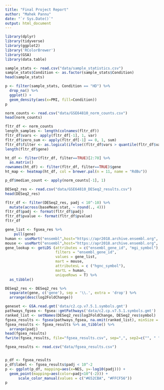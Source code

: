 ```yaml
---
title: "Final Project Report"
author: "Mahek Pannu"
date: "`r Sys.Date()`"
output: html_document
---
```

```r
library(dplyr)
library(tidyverse)
library(ggplot2)
library('RColorBrewer')
library(GSA)
library(data.table)
```

```r
sample_stats <- read.csv("data/sample_statistics.csv") 
sample_stats$Condition <- as.factor(sample_stats$Condition)
head(sample_stats)
```
```r
p <- filter(sample_stats, Condition == "HD") %>%
  drop_na() %>%
  ggplot() +
  geom_density(aes(x=PMI, fill=Condition))
p
```




```r
norm_counts <- read.csv("data/GSE64810_norm_counts.csv")
head(norm_counts)
```
```r
fltr_df <- norm_counts
length_samples <- length(colnames(fltr_df))
fltr_df$vars <- apply(fltr_df[-1], 1, var)
fltr_df$zero_sum <- apply(fltr_df[-1] == 0, 1, sum) 
fltr_df$filter <- as.logical(ifelse((fltr_df$vars > quantile(fltr_df$vars, .50)) == TRUE & (fltr_df$zero_sum < (length_samples - 2)) == TRUE, TRUE, FALSE))
length(fltr_df$gene)
```

```r
ht_df <- filter(fltr_df, filter==TRUE)[2:70] %>%
  as.matrix()
rownames(ht_df) <- filter(fltr_df, filter==TRUE)$gene
ht_map <- heatmap(ht_df, col = brewer.pal(n = 11, name = "RdBu"))
```

```r
p_df$median_count <- apply(norm_counts[-1], 1)
```


```r
DESeq2_res <- read.csv("data/GSE64810_DESeq2_results.csv")
head(DESeq2_res)
```
```r
fltr_df <- filter(DESeq2_res, padj < 10^-10) %>%
  mutate(across(baseMean:stat, ~ round(., 4)))
fltr_df$padj <- format(fltr_df$padj)
fltr_df$pvalue <- format(fltr_df$pvalue) 
fltr_df
```
```r
gene_list <- fgsea_res %>%
    pull(gene)
human <- useMart("ensembl",host="https://apr2018.archive.ensembl.org", dataset = "hsapiens_gene_ensembl")
mouse <- useMart("ensembl",host="https://apr2018.archive.ensembl.org", dataset = "mmusculus_gene_ensembl")
gene_lookup <- getLDS (attributes = c("ensembl_gene_id", "mgi_symbol"),
                       filters = "ensembl_gene_id",
                       values = gene_list,
                       mart = mouse,
                       attributesL = c ("hgnc_symbol"),
                       martL = human,
                       uniqueRows = T) %>% 
  as_tibble()
```

```r
DESeq2_res <- DESeq2_res %>%
  separate(gene, c('gene'), sep = '\\.', extra = 'drop') %>%
  arrange(desc(log2FoldChange))

geneset <- GSA.read.gmt('data/c2.cp.v7.5.1.symbols.gmt')
pathways_fgsea <- fgsea::gmtPathways('data/c2.cp.v7.5.1.symbols.gmt')
ranked_list <- setNames(DESeq2_res$log2FoldChange, DESeq2_res$symbol)
fgsea_results <- fgsea(pathways_fgsea, na.omit(ranked_list), minSize = 15, maxSize=500)
fgsea_results <- fgsea_results %>% as_tibble() %>%
  arrange(padj)
head(fgsea_results)
fwrite(fgsea_results, file="fgsea_results.csv", sep=",", sep2=c("", " ", ""))
```
```r
fgsea_results <- read.csv("data/fgsea_results.csv")


p_df <- fgsea_results
p_df$label <- fgsea_results$padj < 10^-2
p <- ggplot(p_df, mapping=aes(x=NES, y=-log10(padj))) + 
  geom_point(mapping=aes(color=padj<10^(-2))) + 
      scale_color_manual(values = c("#652CBA", "#FFCF56"))
p
```




